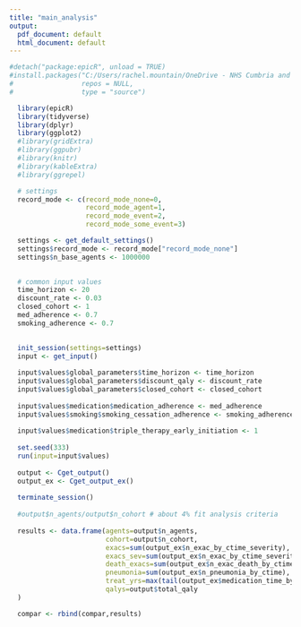 ```yaml
---
title: "main_analysis"
output:
  pdf_document: default
  html_document: default
---
```


```r

#detach("package:epicR", unload = TRUE)
#install.packages("C:/Users/rachel.mountain/OneDrive - NHS Cumbria and North Lancashire/epicR",
#                 repos = NULL,
#                 type = "source")

```


```r

  library(epicR)
  library(tidyverse)
  library(dplyr)
  library(ggplot2)
  #library(gridExtra)
  #library(ggpubr)
  #library(knitr)
  #library(kableExtra)
  #library(ggrepel)

```


```r

  # settings
  record_mode <- c(record_mode_none=0,
                   record_mode_agent=1,
                   record_mode_event=2,
                   record_mode_some_event=3)

  settings <- get_default_settings()
  settings$record_mode <- record_mode["record_mode_none"]
  settings$n_base_agents <- 1000000

  
  # common input values
  time_horizon <- 20
  discount_rate <- 0.03
  closed_cohort <- 1
  med_adherence <- 0.7
  smoking_adherence <- 0.7
  

```




```r

  init_session(settings=settings)
  input <- get_input()
  
  input$values$global_parameters$time_horizon <- time_horizon
  input$values$global_parameters$discount_qaly <- discount_rate
  input$values$global_parameters$closed_cohort <- closed_cohort
  
  input$values$medication$medication_adherence <- med_adherence
  input$values$smoking$smoking_cessation_adherence <- smoking_adherence
  
  input$values$medication$triple_therapy_early_initiation <- 1
  
  set.seed(333)
  run(input=input$values)
  
  output <- Cget_output()
  output_ex <- Cget_output_ex()
  
  terminate_session()
  
  #output$n_agents/output$n_cohort # about 4% fit analysis criteria
  
  results <- data.frame(agents=output$n_agents,
                        cohort=output$n_cohort,
                        exacs=sum(output_ex$n_exac_by_ctime_severity),
                        exacs_sev=sum(output_ex$n_exac_by_ctime_severity[,c(3,4)]),
                        death_exacs=sum(output_ex$n_exac_death_by_ctime_severity),
                        pneumonia=sum(output_ex$n_pneumonia_by_ctime),
                        treat_yrs=max(tail(output_ex$medication_time_by_ctime_class,n=1)),
                        qalys=output$total_qaly
  )

  compar <- rbind(compar,results)



```









